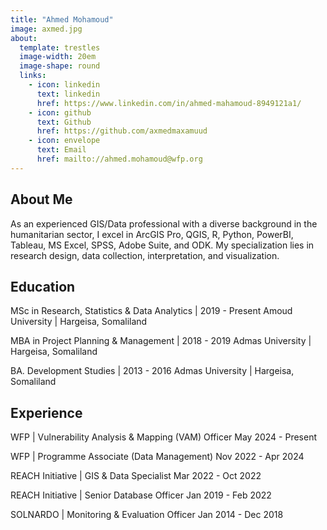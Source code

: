 ```yaml
---
title: "Ahmed Mohamoud"
image: axmed.jpg
about:
  template: trestles
  image-width: 20em
  image-shape: round
  links:
    - icon: linkedin 
      text: linkedin 
      href: https://www.linkedin.com/in/ahmed-mahamoud-8949121a1/
    - icon: github
      text: Github
      href: https://github.com/axmedmaxamuud
    - icon: envelope
      text: Email
      href: mailto://ahmed.mohamoud@wfp.org
---
```


## About Me

As an experienced GIS/Data professional with a diverse background in the humanitarian sector, I excel in ArcGIS Pro, QGIS, R, Python, PowerBI, Tableau, MS Excel, SPSS, Adobe Suite, and ODK. My specialization lies in research design, data collection, interpretation, and visualization.

## Education

MSc in Research, Statistics & Data Analytics | 2019 - Present
Amoud University | Hargeisa, Somaliland

MBA in Project Planning & Management | 2018 - 2019
Admas University | Hargeisa, Somaliland

BA. Development Studies | 2013 - 2016
Admas University | Hargeisa, Somaliland

## Experience

<div class="experience">
  <span class="company">WFP</span> | <span class="job-title">Vulnerability Analysis & Mapping (VAM) Officer</span> 
  <span class="date">May 2024 - Present</span>
</div>

<div class="experience">
  <span class="company">WFP</span> | <span class="job-title">Programme Associate (Data Management)</span> 
  <span class="date">Nov 2022 - Apr 2024</span>
</div>

<div class="experience">
  <span class="company">REACH Initiative</span> | <span class="job-title">GIS & Data Specialist</span> 
  <span class="date">Mar 2022 - Oct 2022</span>
</div>

<div class="experience">
  <span class="company">REACH Initiative</span> | <span class="job-title">Senior Database Officer</span> 
  <span class="date">Jan 2019 - Feb 2022</span>
</div>

<div class="experience">
  <span class="company">SOLNARDO</span> | <span class="job-title">Monitoring & Evaluation Officer</span> 
  <span class="date">Jan 2014 - Dec 2018</span>
</div>

